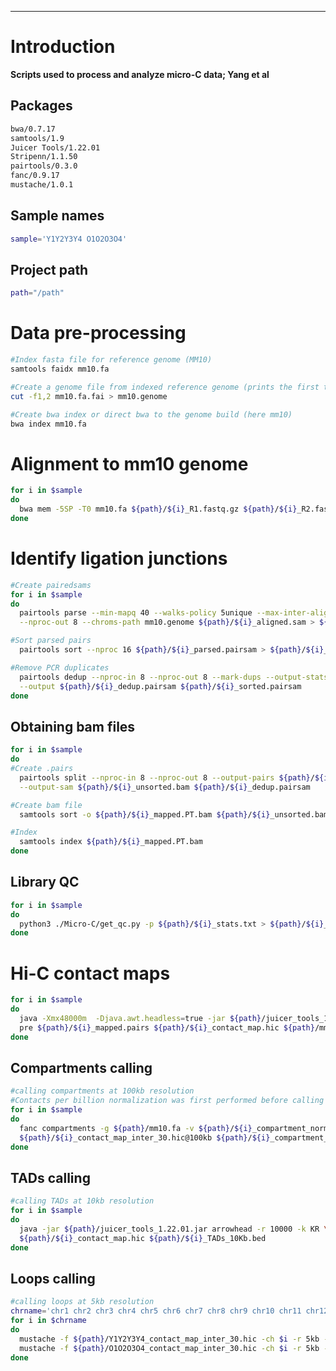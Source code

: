 ***
# Introduction
**Scripts used to process and analyze micro-C data; Yang et al**

## Packages
```{bash}
bwa/0.7.17
samtools/1.9
Juicer Tools/1.22.01
Stripenn/1.1.50
pairtools/0.3.0
fanc/0.9.17
mustache/1.0.1
```

## Sample names
```{bash}
sample='Y1Y2Y3Y4 O1O2O3O4'
```

## Project path
```{bash}
path="/path"
```


# Data pre-processing
```{bash}
#Index fasta file for reference genome (MM10)
samtools faidx mm10.fa

#Create a genome file from indexed reference genome (prints the first two columns into a new file)
cut -f1,2 mm10.fa.fai > mm10.genome

#Create bwa index or direct bwa to the genome build (here mm10)
bwa index mm10.fa
```


# Alignment to mm10 genome
```{bash}
for i in $sample
do
  bwa mem -5SP -T0 mm10.fa ${path}/${i}_R1.fastq.gz ${path}/${i}_R2.fastq.gz -o ${path}/${i}_aligned.sam
done
```


# Identify ligation junctions
```{bash}
#Create pairedsams
for i in $sample
do
  pairtools parse --min-mapq 40 --walks-policy 5unique --max-inter-align-gap 30 --nproc-in 8 \
  --nproc-out 8 --chroms-path mm10.genome ${path}/${i}_aligned.sam > ${path}/${i}_parsed.pairsam

#Sort parsed pairs 
  pairtools sort --nproc 16 ${path}/${i}_parsed.pairsam > ${path}/${i}_sorted.pairsam

#Remove PCR duplicates 
  pairtools dedup --nproc-in 8 --nproc-out 8 --mark-dups --output-stats ${path}/${i}_stats.txt \
  --output ${path}/${i}_dedup.pairsam ${path}/${i}_sorted.pairsam
done
```

## Obtaining bam files
```{bash}
for i in $sample
do
#Create .pairs
  pairtools split --nproc-in 8 --nproc-out 8 --output-pairs ${path}/${i}_mapped.pairs \
  --output-sam ${path}/${i}_unsorted.bam ${path}/${i}_dedup.pairsam

#Create bam file
  samtools sort -o ${path}/${i}_mapped.PT.bam ${path}/${i}_unsorted.bam

#Index
  samtools index ${path}/${i}_mapped.PT.bam
done
```

## Library QC
```{bash}
for i in $sample
do
  python3 ./Micro-C/get_qc.py -p ${path}/${i}_stats.txt > ${path}/${i}_libraryQC.txt
done
```


# Hi-C contact maps
```{bash}
for i in $sample
do
  java -Xmx48000m  -Djava.awt.headless=true -jar ${path}/juicer_tools_1.22.01.jar \
  pre ${path}/${i}_mapped.pairs ${path}/${i}_contact_map.hic ${path}/mm10.genome
done
```


## Compartments calling
```{bash}
#calling compartments at 100kb resolution
#Contacts per billion normalization was first performed before calling compartments according to Rosencrance et al. 2020. Mol Cell. (PMID: 32243828)
for i in $sample
do
  fanc compartments -g ${path}/mm10.fa -v ${path}/${i}_compartment_norm_100kb.txt \
  ${path}/${i}_contact_map_inter_30.hic@100kb ${path}/${i}_compartment_norm_100kb.ab
done
```


## TADs calling
```{bash}
#calling TADs at 10kb resolution
for i in $sample
do
  java -jar ${path}/juicer_tools_1.22.01.jar arrowhead -r 10000 -k KR \
  ${path}/${i}_contact_map.hic ${path}/${i}_TADs_10Kb.bed
done
```


## Loops calling
```{bash}
#calling loops at 5kb resolution
chrname='chr1 chr2 chr3 chr4 chr5 chr6 chr7 chr8 chr9 chr10 chr11 chr12 chr13 chr14 chr15 chr16 chr17 chr18 chr19 chrX chrY'
for i in $chrname
do
  mustache -f ${path}/Y1Y2Y3Y4_contact_map_inter_30.hic -ch $i -r 5kb -o ${path}/${i}_Y1Y2Y3Y4_loops_5kb.tsv
  mustache -f ${path}/O1O2O3O4_contact_map_inter_30.hic -ch $i -r 5kb -o ${path}/${i}_O1O2O3O4_loops_5kb.tsv
done
```

